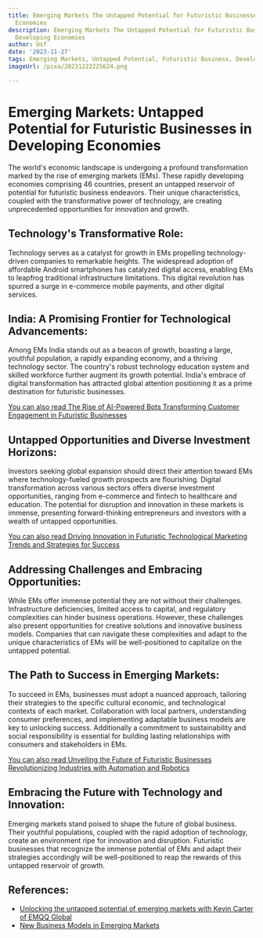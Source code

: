 ```yaml
---
title: Emerging Markets The Untapped Potential for Futuristic Businesses in Developing
  Economies
description: Emerging Markets The Untapped Potential for Futuristic Businesses in
  Developing Economies
author: Usf
date: '2023-11-27'
tags: Emerging Markets, Untapped Potential, Futuristic Business, Developing Economics
imageUrl: /pixa/20231222225624.png

---
```

#  Emerging Markets:  Untapped Potential for Futuristic Businesses in Developing Economies

The world's economic landscape is undergoing  a profound transformation marked  by the rise of emerging markets (EMs). These rapidly developing economies comprising 46  countries, present an untapped reservoir of potential for futuristic business endeavors. Their unique characteristics, coupled with the transformative power of technology, are creating unprecedented opportunities for innovation and growth.

## Technology's Transformative Role:

Technology serves  as  a catalyst for growth in EMs propelling technology-driven companies to remarkable heights. The widespread  adoption of affordable Android smartphones  has catalyzed digital access, enabling EMs to leapfrog traditional infrastructure  limitations. This digital revolution has spurred a surge in e-commerce mobile payments, and other digital services.

## India: A Promising Frontier for Technological Advancements:

Among EMs India stands out  as a beacon of growth,  boasting a large, youthful population, a rapidly expanding economy,  and a thriving  technology sector. The country's robust  technology education system and skilled workforce  further augment its growth potential. India's  embrace of digital transformation has attracted global attention  positioning it as a  prime destination for futuristic businesses.

[You can also read The Rise of AI-Powered Bots Transforming Customer Engagement  in Futuristic Businesses](The%20Rise%20of%20AI-Powered%20Bots%20Transforming%20Customer%20Engagement%20in%20Futuristic%20Businesses)


## Untapped  Opportunities and Diverse Investment Horizons:

Investors  seeking global expansion should direct their attention toward EMs where technology-fueled growth prospects are flourishing. Digital  transformation across various sectors offers diverse investment opportunities, ranging  from e-commerce and fintech to healthcare and education. The potential for disruption and innovation in these markets is immense,  presenting forward-thinking entrepreneurs and  investors with a  wealth of untapped opportunities.

[You can  also read Driving  Innovation in Futuristic Technological  Marketing Trends and Strategies for Success](Driving%20Innovation%20in%20Futuristic%20Technological%20Marketing%20Trends%20and%20Strategies%20for%20Success)


## Addressing Challenges  and Embracing Opportunities:

While EMs offer immense potential they are not without their challenges. Infrastructure deficiencies, limited access to capital, and  regulatory complexities can hinder business  operations. However,  these challenges also present opportunities for creative solutions and innovative business models. Companies that can navigate these complexities and adapt to  the unique characteristics of  EMs will be well-positioned to capitalize on the untapped potential.

## The Path to Success in  Emerging Markets:

To succeed in EMs, businesses must adopt a nuanced approach, tailoring their strategies  to the specific cultural economic, and technological contexts of each market.  Collaboration with local partners, understanding consumer preferences, and implementing adaptable business models are  key to unlocking success. Additionally a  commitment to sustainability and social responsibility is essential for building lasting relationships with consumers and stakeholders in EMs.

[You can  also read Unveiling the Future of  Futuristic Businesses Revolutionizing Industries with Automation and Robotics](Unveiling%20the%20Future%20of%20Futuristic%20Businesses%20Revolutionizing%20Industries%20with%20Automation%20and%20Robotics)


##  Embracing the Future with Technology and Innovation:

Emerging markets stand poised to shape the future of global business. Their youthful populations, coupled with the rapid adoption of technology, create an environment ripe for  innovation and disruption. Futuristic businesses that recognize the immense potential of EMs and adapt their strategies accordingly  will be well-positioned to reap the rewards of  this untapped reservoir of growth.

## References:
- [Unlocking the untapped potential of emerging markets with Kevin Carter of EMQQ Global](https://finance.yahoo.com/news/unlocking-untapped-potential-emerging-markets-184459221.html)
- [New Business Models in Emerging Markets](https://hbr.org/2011/01/new-business-models-in-emerging-markets)
